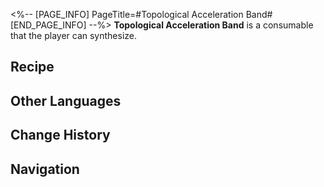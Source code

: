 <%-- [PAGE_INFO]
PageTitle=#Topological Acceleration Band#
[END_PAGE_INFO] --%>
{{Consumable Infobox
|id          = 403005
|image       = Item Topological Acceleration Band.png
|type        = Attack Consumables
|rarity      = 4
|effect      = Upon use, increases SPD of all allies by 24% for 2 turns in the next 3 battles.
|description = The Department of Implement Arts of the Herta Space Station once did an interesting experiment. Its researchers added three Aidens of vector to a Stone of The Hunt on a topological loop band, making the stone chase itself. Thus, the stone was able to achieve limited perpetual motion under specific conditions. The department was not concerned with the loss of Path power in the experiment. Instead, they took notice of another small phenomenon: To tread on its Path, the stone moved at a very low velocity, but the speed was gradually picking up in small increments. The researchers leveraged this and produced Topological Acceleration Band. Other than for workout purposes, its use is very limited at the current stage.
|effectType  = 
|effectType2 = 
|effectType3 = 
|recipe      = {{cx|Source missing}}
|source1     = [[Omni-Synthesizer]]
|source2     = 
|source3     = 
}}
{{Description|''"Say, if we mass-produce it, like, infinitely, could it drain all the energy of a certain Path?"''<br />''"No idea... Currently, we don't know much about how Paths work."''}}
'''Topological Acceleration Band''' is a consumable that the player can synthesize.

==Recipe==
{{Recipe
|type              = Synthesis
|group             = Consumable
|Gaseous Liquid    = 6
|Stone of The Hunt = 2
|Slime of Harmony  = 3
|Mythus Knots      = 1
|sort              = Gaseous Liquid;Stone of The Hunt;Slime of Harmony;Mythus Knots
}}

==Other Languages==
{{Other Languages
|en   = Topological Acceleration Band
|zhs  = 拓扑加速带
|zht  = 拓撲加速帶
|ja   = トポロジーアクセルベルト
|ko   = 위상 가속 벨트
|es   = Banda de aceleración topológica
|fr   = Bande d'accélération topologique
|ru   = Топологическая полоса ускорения
|th   = Topological Acceleration Band
|vi   = Băng Gia Tốc Topology
|de   = Topologisches Beschleunigungsband
|id   = Topological Acceleration Band
|pt   = Faixa de Aceleração Topológica
}}

==Change History==
{{Change History|1.0}}

==Navigation==
{{Consumable Navbox}}